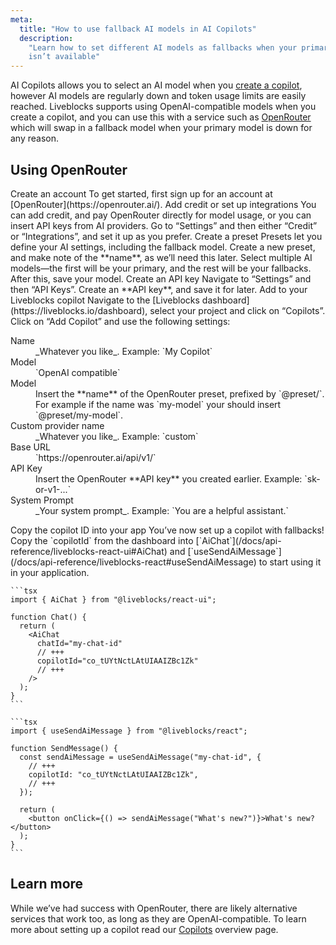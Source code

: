 ```yaml
---
meta:
  title: "How to use fallback AI models in AI Copilots"
  description:
    "Learn how to set different AI models as fallbacks when your primary model
    isn’t available"
---
```


AI Copilots allows you to select an AI model when you
[create a copilot](/docs/ready-made-features/ai-copilots/copilots#Creating-a-copilot),
however AI models are regularly down and token usage limits are easily reached.
Liveblocks supports using OpenAI-compatible models when you create a copilot,
and you can use this with a service such as [OpenRouter](https://openrouter.ai/)
which will swap in a fallback model when your primary model is down for any
reason.

## Using OpenRouter

<Steps>

<Step>
  <StepTitle>Create an account</StepTitle>
  <StepContent>
    To get started, first sign up for an account at
    [OpenRouter](https://openrouter.ai/).
  </StepContent>
</Step>

<Step>
  <StepTitle>Add credit or set up integrations</StepTitle>
  <StepContent>
    You can add credit, and pay OpenRouter directly for model usage, or you can
    insert API keys from AI providers. Go to “Settings” and then either “Credit”
    or “Integrations”, and set it up as you prefer.
  </StepContent>
</Step>

<Step>
  <StepTitle>Create a preset</StepTitle>
  <StepContent>
    Presets let you define your AI settings, including the fallback model.
    Create a new preset, and make note of the **name**, as we’ll need this
    later. Select multiple AI models—the first will be your primary, and the
    rest will be your fallbacks. After this, save your model.
  </StepContent>
</Step>

<Step>
  <StepTitle>Create an API key</StepTitle>
  <StepContent>
    Navigate to “Settings” and then “API Keys”. Create an **API key**, and save
    it for later.
  </StepContent>
</Step>

<Step>
  <StepTitle>Add to your Liveblocks copilot</StepTitle>
  <StepContent>
    Navigate to the [Liveblocks dashboard](https://liveblocks.io/dashboard), select your project and
    click on “Copilots”. Click on “Add Copilot” and use the following settings:

  <dl>
    <dt>Name</dt>
    <dd>_Whatever you like_. Example: `My Copilot`</dd>
    <dt>Model</dt>
    <dd>`OpenAI compatible`</dd>
    <dt>Model</dt>
    <dd>Insert the **name** of the OpenRouter preset, prefixed by `@preset/`. For example if the name was `my-model` your should insert `@preset/my-model`.</dd>
    <dt>Custom provider name</dt>
    <dd>_Whatever you like_. Example: `custom`</dd>
    <dt>Base URL</dt>
    <dd>`https://openrouter.ai/api/v1/`</dd>
    <dt>API Key</dt>
    <dd>Insert the OpenRouter **API key** you created earlier. Example: `sk-or-v1-...`</dd>
    <dt>System Prompt</dt>
    <dd>_Your system prompt_. Example: `You are a helpful assistant.`</dd>
  </dl>
  </StepContent>
</Step>

<Step lastStep>
  <StepTitle>Copy the copilot ID into your app</StepTitle>
  <StepContent>
    You’ve now set up a copilot with fallbacks! Copy the `copilotId` from the dashboard into
    [`AiChat`](/docs/api-reference/liveblocks-react-ui#AiChat) and
    [`useSendAiMessage`](/docs/api-reference/liveblocks-react#useSendAiMessage) to
    start using it in your application.

    ```tsx
    import { AiChat } from "@liveblocks/react-ui";

    function Chat() {
      return (
        <AiChat
          chatId="my-chat-id"
          // +++
          copilotId="co_tUYtNctLAtUIAAIZBc1Zk"
          // +++
        />
      );
    }
    ```

    ```tsx
    import { useSendAiMessage } from "@liveblocks/react";

    function SendMessage() {
      const sendAiMessage = useSendAiMessage("my-chat-id", {
        // +++
        copilotId: "co_tUYtNctLAtUIAAIZBc1Zk",
        // +++
      });

      return (
        <button onClick={() => sendAiMessage("What's new?")}>What's new?</button>
      );
    }
    ```

  </StepContent>
</Step>
</Steps>

## Learn more

While we’ve had success with OpenRouter, there are likely alternative services
that work too, as long as they are OpenAI-compatible. To learn more about
setting up a copilot read our
[Copilots](/docs/ready-made-features/ai-copilots/copilots) overview page.
